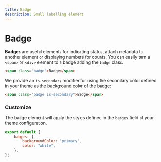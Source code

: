 ```yaml
---
title: Badge
description: Small labelling element
---
```


# Badge

**Badges** are useful elements for indicating status, attach metadata to another element or displaying numbers for counts. You can easily turn a `<span>` or `<div>` element to a badge adding the `badge` class.

```html live=true
<span class="badge">Badge</span>
```

We provide an `is-secondary` modifier for using the secondary color defined in your theme as the background color of the badge:

```html live=true
<span class="badge is-secondary">Badge</span>
```

### Customize

The badge element will apply the styles defined in the `badges` field of your theme configuration.

```js title=siimple.config.js
export default {
    badges: {
        backgroundColor: "primary",
        color: "white",
    },
};
```
